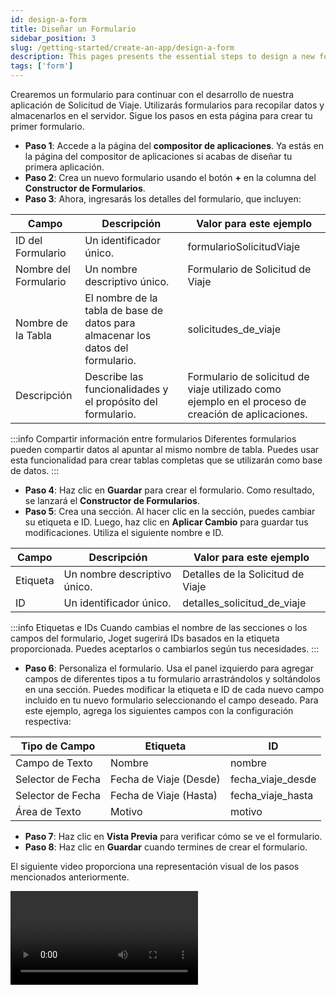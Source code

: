 ```yaml
---
id: design-a-form
title: Diseñar un Formulario
sidebar_position: 3
slug: /getting-started/create-an-app/design-a-form
description: This pages presents the essential steps to design a new form
tags: ['form']
---
```



Crearemos un formulario para continuar con el desarrollo de nuestra aplicación de Solicitud de Viaje. Utilizarás formularios para recopilar datos y almacenarlos en el servidor. Sigue los pasos en esta página para crear tu primer formulario.

- **Paso 1**: Accede a la página del **compositor de aplicaciones**. Ya estás en la página del compositor de aplicaciones si acabas de diseñar tu primera aplicación.
- **Paso 2**: Crea un nuevo formulario usando el botón **+** en la columna del **Constructor de Formularios**.
- **Paso 3**: Ahora, ingresarás los detalles del formulario, que incluyen:

<table>
  <thead>
    <tr>
      <th>Campo</th>
      <th>Descripción</th>
      <th>Valor para este ejemplo</th>
    </tr>
  </thead>
  <tbody>
    <tr>
      <td>ID del Formulario</td>
      <td>Un identificador único.</td>
      <td>formularioSolicitudViaje</td>
    </tr>
    <tr>
      <td>Nombre del Formulario</td>
      <td>Un nombre descriptivo único.</td>
      <td>Formulario de Solicitud de Viaje</td>
    </tr>
    <tr>
      <td>Nombre de la Tabla</td>
      <td>El nombre de la tabla de base de datos para almacenar los datos del formulario.</td>
      <td>solicitudes_de_viaje</td>
    </tr>
    <tr>
      <td>Descripción</td>
      <td>Describe las funcionalidades y el propósito del formulario.</td>
      <td>Formulario de solicitud de viaje utilizado como ejemplo en el proceso de creación de aplicaciones.</td>
    </tr>
  </tbody>
</table>

:::info Compartir información entre formularios
Diferentes formularios pueden compartir datos al apuntar al mismo nombre de tabla. Puedes usar esta funcionalidad para crear tablas completas que se utilizarán como base de datos.
:::

- **Paso 4**: Haz clic en **Guardar** para crear el formulario. Como resultado, se lanzará el **Constructor de Formularios**.
- **Paso 5**: Crea una sección. Al hacer clic en la sección, puedes cambiar su etiqueta e ID. Luego, haz clic en **Aplicar Cambio** para guardar tus modificaciones. Utiliza el siguiente nombre e ID.

<table>
  <thead>
    <tr>
      <th>Campo</th>
      <th>Descripción</th>
      <th>Valor para este ejemplo</th>
    </tr>
  </thead>
  <tbody>
    <tr>
      <td>Etiqueta</td>
      <td>Un nombre descriptivo único.</td>
      <td>Detalles de la Solicitud de Viaje</td>
    </tr>
    <tr>
      <td>ID</td>
      <td>Un identificador único.</td>
      <td>detalles_solicitud_de_viaje</td>
    </tr>
  </tbody>
</table>

:::info Etiquetas e IDs
Cuando cambias el nombre de las secciones o los campos del formulario, Joget sugerirá IDs basados en la etiqueta proporcionada. Puedes aceptarlos o cambiarlos según tus necesidades.
:::

- **Paso 6**: Personaliza el formulario. Usa el panel izquierdo para agregar campos de diferentes tipos a tu formulario arrastrándolos y soltándolos en una sección. Puedes modificar la etiqueta e ID de cada nuevo campo incluido en tu nuevo formulario seleccionando el campo deseado. Para este ejemplo, agrega los siguientes campos con la configuración respectiva:

<table>
  <thead>
    <tr>
      <th>Tipo de Campo</th>
      <th>Etiqueta</th>
      <th>ID</th>
    </tr>
  </thead>
  <tbody>
    <tr>
      <td>Campo de Texto</td>
      <td>Nombre</td>
      <td>nombre</td>
    </tr>
    <tr>
      <td>Selector de Fecha</td>
      <td>Fecha de Viaje (Desde)</td>
      <td>fecha_viaje_desde</td>
    </tr>
    <tr>
      <td>Selector de Fecha</td>
      <td>Fecha de Viaje (Hasta)</td>
      <td>fecha_viaje_hasta</td>
    </tr>
    <tr>
      <td>Área de Texto</td>
      <td>Motivo</td>
      <td>motivo</td>
    </tr>
  </tbody>
</table>

<Images
  imgURL="img/getting-started/create-an-app/design-a-form/form-section-creation.png"
  alt="Ejemplo de creación de sección de formulario"
/>

- **Paso 7**: Haz clic en **Vista Previa** para verificar cómo se ve el formulario.
- **Paso 8**: Haz clic en **Guardar** cuando termines de crear el formulario.

El siguiente video proporciona una representación visual de los pasos mencionados anteriormente.

<Video url="https://www.youtube.com/embed/ANmu9ckiqvI?si=wAjTLGDc2fZMqvCN" />

Has diseñado con éxito un formulario. Tu próximo paso es [diseñar una nueva lista](./design-a-list).